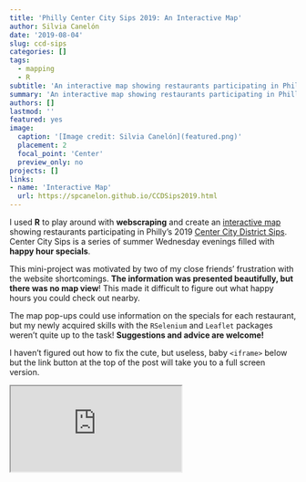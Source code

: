 ```yaml
---
title: 'Philly Center City Sips 2019: An Interactive Map'
author: Silvia Canelón
date: '2019-08-04'
slug: ccd-sips
categories: []
tags:
  - mapping
  - R
subtitle: 'An interactive map showing restaurants participating in Philly’s Center City District Sips 2019.'
summary: 'An interactive map showing restaurants participating in Philly’s Center City District Sips 2019.'
authors: []
lastmod: ''
featured: yes
image:
  caption: '[Image credit: Silvia Canelón](featured.png)'
  placement: 2
  focal_point: 'Center'
  preview_only: no
projects: []
links:
- name: 'Interactive Map'
  url: https://spcanelon.github.io/CCDSips2019.html
---
```


I used **R** to play around with **webscraping** and create an [interactive map](https://spcanelon.github.io/CCDSips2019.html/) showing restaurants participating in Philly’s 2019 [Center City District Sips](https://centercityphila.org/explore-center-city/ccdsips). Center City Sips is a series of summer Wednesday evenings filled with **happy hour specials**.

This mini-project was motivated by two of my close friends' frustration with the website shortcomings. **The information was presented beautifully, but there was no map view**! This made it difficult to figure out what happy hours you could check out nearby. 

The map pop-ups could use information on the specials for each restaurant, but my newly acquired skills with the `RSelenium` and `Leaflet` packages weren't quite up to the task! **Suggestions and advice are welcome!**

I haven't figured out how to fix the cute, but useless, baby `<iframe>` below but the link button at the top of the post will take you to a full screen version.


<iframe
    src="https://spcanelon.github.io/CCDSips2019.html">
    width= "1000px"
    height= "500px"
    style="border:none">
</iframe>

